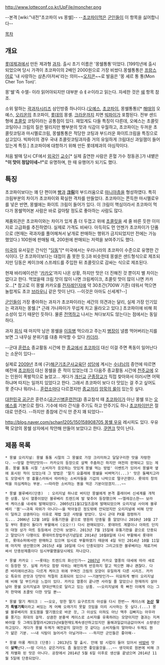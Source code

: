 http://www.lotteconf.co.kr/UpFile/moncher.png

--본격 [wiki:"내전"초코파이 vs 몽쉘]--
--[[초코파이]]먹은 [[군인]]들이 이 항목을 싫어합니다--

[[목차]]
== 개요 ==
[[롯데제과]]에서 만든 제과형 [[과자]]. 출시 초기 이름은 '몽쉘통통'이었다. [1991]년에 출시 되었으며 당시 가격이 초코파이의 2배인 2000원으로 가장 비쌌다.몽쉘통통은 [[프랑스어]]로 '내 사랑하는 삼촌/아저씨'라는 의미~~[[오지콘]]~~로 발음은 '몽 셰르 통 통(Mon Cher Ton Ton)'.

몽'쉘'즉 수엘- 이라 읽어야되지만 대부분 슈ㅔㄹ이라고 읽는다. 자세한 것은 [[쉐]] 항목 참조.

소위 말하는 [[곽과자]]시리즈 삼인방중 하나이다.([[오예스]], [[초코파이]], 몽쉘통통)[* [[해태]]의 오예스, [[오리온]]의 초코파이, [[롯데]]의 몽셸. [[크라운]]까지 치면 [[빅파이]]가 포함된다. 전부 샌드형에 [[초콜릿]] 코팅이라는 공통점이 있다. 재밌게도 다들 특징이 다른데, 오예스는 초콜릿코팅이나 크림의 질은 딸리지만 빵부분의 맛과 식감이 우월하고, 초코파이는 두꺼운 초콜릿코팅과 마시멜로크림, 몽쉘통통은 적당한 코팅과 부드러운 화이트크림을 특징으로 삼고있다. 빅파이의 경우 국내 초콜릿코팅과자중 거의 유일하게 크림대신 과일잼이 들어있는게 특징.] 초코파이에 대항하기 위해 만든 롯데제과의 야심작이다.

처음 발매 당시 CF에서 [[외국인]] [[교수]][* 실제 출연한 사람은 혼혈 가수 정동권.]가 내뱉은 '''"이 맛이 정답이네~!"'''로 유명하며, 한 때 유행어가 되기도 했다.
== 특징 ==
초코파이보다는 꽤 단 편이며 [[빵]]과 '''[[크림]]'''의 부드러움으로 [[마니아]]층을 형성하였다. 특히 크림부분의 차이가 초코파이와 확실한 격차를 만들었다. 초코파이는 쫀득한 마시멜로우를 넣은 반면, 몽쉘에는 화이트 크림이 들어가 있다. 이 크림이 핵심이라서 초코파이 먹다가 몽쉘먹어본 사람은 바로 갈아탈 정도로 좋아하는 사람도 많다.

제품외관은 초코파이와는 차이가 있게 좀 더 두껍고 위에 [[초콜릿]]을 세 줄 바른 듯한 이미지로 고급화를 추진하였다. 실제로 가격도 비싸다. 아득히도 먼 언젠가 초코파이가 단품으로 (현재는 곽과자를 풀어헤쳐서 낱개로 판매하는 행위가 금지되었지만 전에는 가능했었다.) 100원에 판매될 때, 200원에 판매되는 저력을 보여주기도 했다.

[[미국]]의 유서깊은 간식인 "[http://upload.wikimedia.org/wikipedia/commons/a/a1/Ding_dongs.jpg 딩동]"[* 미국에서는 우리나라의 초코파이 수준으로 유명한 간식이다. 단 초코파이보다는 대접이 좀 못한 듯.]과 비슷한데 몽셀은 샌드형식으로 제조되지만 딩동은 케이크에 스프레드를 주입한 뒤 초콜릿으로 감싸는 식으로 제조된다. 

현재 바리에이션은 '[[카카오]]'까지 나온 상황, 하지만 맛은 더 진해진 것 뿐이지 별 차이는 없다고 한다. 먹었을때 크림 맛이 많이 나면 크림케이크, 초콜릿 맛이 많이 나면 카카오...[* 참고로 이 몽쉘 카카오를 [[전자레인지]]에 약 30초간(700W 기준) 데워서 먹으면 놀랍게도 초코 [[브라우니]] 같은 맛이 난다. --이것은 아마도 신세계?--]

[[군인]]들이 가장 좋아하는 과자가 초코파이라는 세간의 의견과는 달리, 실제 가장 인기있는 곽과자는 몽쉘.[* 근래 가나파이가 무섭게 치고 올라오고 있다.] 초코파이에 비해 희소성이 있기 때문인 듯하다. 물론 [[전역]]하고 나서는 쳐다보지도 않는다는 점에서는 동일하다.

과자 [[회식]] 때 마지막 남은 몽쉘을 [[이등병]] 먹으라고 주는지 [[병장]]이 낼름 먹어버리는지를 보면 그 내무실 분위기를 대충 파악할 수 있다 [[카더라]].

--군대 [[훈련소]] 종교활동 시간에 한 [[종교]]에서 [[초코파이]] 대신 이걸 주면 폭동이 일어난다는 소문이 있다--

실제로 [[2009년]] 초에 (구)[[해군제1군사교육단|해군기초군사교육단]] [[성당]]에 계시는 [[수녀]]님의 증언에 따르면 예전에 [[초코파이]] 대신 몽쉘을 준 적이 있었는데 그 다음주 종교활동 시간에 [[천주교]]에 오는 인원이 폭발적으로 늘었고... 게다가 [[개신교]] [[군종장교]]가 직접 찾아와서 이러시면 어떡하냐며 따지는 일까지 있었다고 한다. 그래서 초코파이 보다 더 맛있는 걸 주고 싶어도 못 준다나 뭐라나... [[훈련소]]마다 다르겠지만 [[종교]]끼리 [[암묵의 룰]]이 있는듯 싶다.

[[대한민국 공군]]은 훈련소([[공군신병훈련전대]]) 종교참석 때 [[초코파이]]가 아닌 몽쉘 또는 [[오예스]]를 기본으로 줬다. 기수에 따라 간식을 주기도 하고 안주기도 하나 [[초코파이]]만은 절대로 안준다. --하지만 종참에 간식 안 준지 꽤 되었다--

[[http://blog.naver.com/schan1205/150158908705 몽쉘 우유]] 레시피도 있다. 우유팩 모양의 몽쉘 상자에서 착안해 만들어 보았다고 한다. [[쿠앤크]] 맛이 난다.


== 제품 목록 ==
 * 몽쉘 오리지널: 몽쉘 통통 시절의 그 몽쉘로 가장 크리미하고 달달구리한 맛을 자랑한다. ~~망할 한약단맛의~~ 카카오의 등장으로 살짝 주춤하긴 하지만 여전히 판매되고 있는 제품. 몽쉘 통통 시절 '소비자가 응모하는 맛있게 몽쉘 먹는 방법' 이벤트가 있어서 몽쉘곽 옆에 표시된 적이 있었는데 그 방법은 '딸기 요플레에 몽쉘을 비벼먹기(...)' 맛은 둘째치고라도 모양새가 영 흉물스러워서 따라하는 소비자들을 기겁의 나락으로 떨구곤했다. 롯데의 창의력을 의심케하는 부분. ~~따라한 소비자는 똥을 먹은 기분이었겠지...~~

 * 몽쉘 블루베리(단종)  : 오리지널 하나로 버티던 몽쉘에게 본격 플레이버 신세계를 개척한 상품. 당시 열풍이었던 블루베리 트렌드에 발 맞추어 등장했으며 ~~엘레강스한~~ 보라색 케이스를 내세워 발매되었다. 2005년11월12일즈음에 발매되었으며 오리지널 사이에 블루베리 '잼'~~과육 따위가 아니다~~을 박아놓은 정도밖에 안되었지만 오리지널에 비해 단맛이 덜하고 상큼하다는 이유로 제법 많은 사랑을 받았다. 당시 군대 PX를 점령하기도... 2006년 12월 10일 유통기한을 끝으로 영원히 단종될 줄 알았더니 2010년 10월 27일 부터 풍문이 돌다가 부활해서 (오오!!) 다시 판매되었다. 롯데마트 계열이나 아파트 단지의 대형 상가 마트 등등에서 간간히 보였다. 2013년 7월 15일에 유통기한을 끝으로 단종되고 말았다가 다행이도 롯데마트창립주년기념일로 2014년 10월8일에 다시 부활해서 롯데마트, 롯데슈퍼에서만 판매하고 있으며 임시로 부활하였기 때문에 4일 뒤인 2014년 10월 11일에 마지막 생산했으며 2015년 4월 10일에 다시 단종되었다 그리고또한 블루베리는 재료가비싸서 단종된제품이다 임시부활했을당시에도 자나갔다.

 * 몽쉘 카카오 : ~~롯데는 트렌드의 화신인가~~ [[2007년]] 카카오 열풍의 대세에 따라 새로이 등장한 맛. 실제 카카오 함량 따위는 예민하게 반응하지 말고 먹으면 꽤나 괜찮다. 다른 바리에이션과는 다르게 케이크 위에 꾸며진 크림의 모양이 유일하게 다른 시리즈. 카카오 특유의 쓴맛과 단맛이 적절히 조화되어 있으나 ~~기분탓인가~~ 미묘하게 빵이 오리지널에 비해 덜 부드러운 느낌이 있다. 카카오 열풍이 끝나면 사라질 줄 알았으나 현재까지 살아남아 몽쉘 오리지널과 양대산맥으로 달리고 있는 상품. ~~오리지널에 푹 빠진 이에게 이는 그저 한약에 초콜릿 더한 맛일 뿐~~

 * 몽쉘 딸기 케이크 : ~~오오, 망한 딸기 요구르트의 아성을 다시 한번~~ 케이스에 '''[[논산]] 딸기 특별기획'''이라고 써있는 게 어째 오래가지 못할 것임을 미리 시사하는 듯 싶다.(...) 몽쉘 블루베리의 포도잼을 딸기잼으로 바꾼 것, 그 이상도 이하도 아닌 맥주 김빠지는 아우라를 풍기는 희대의 걸작. 상큼한 분홍색 케이스로 소비자를 유혹하려는 모양이지만 결과는 지켜봐야할 듯 그래도잘팔려서2015년4월현재도계속생산하고있지만 올해과일값이금값이여서 소량생산하고있다. 게다가 몽쉘 두께가 예전같지 않아진 것 같다는 소비자들의 말마따나 두께도 뭔가 얇은 기분. ~~내 식탐이 늘어서가 아닐거야~~ --하지만 군인들은 좋아해--

 * 몽쉘 마롱 케이크 (단종) : 2013년1 말 출시. 안에 밤 시럽이 들어 있어서 [[바밤바]] 맛이 '''살짝'''난다.~~밤 다이스 같은거라도 좀 들었으면 좋았을것을...~~ 생각외로 원본에 비해 크게 차별화 된 맛은 아니다. 공장에서 2014년 5월 6일 이후로 생산을 끝냈으며 2014년 11월 5일에 단종되었다.
